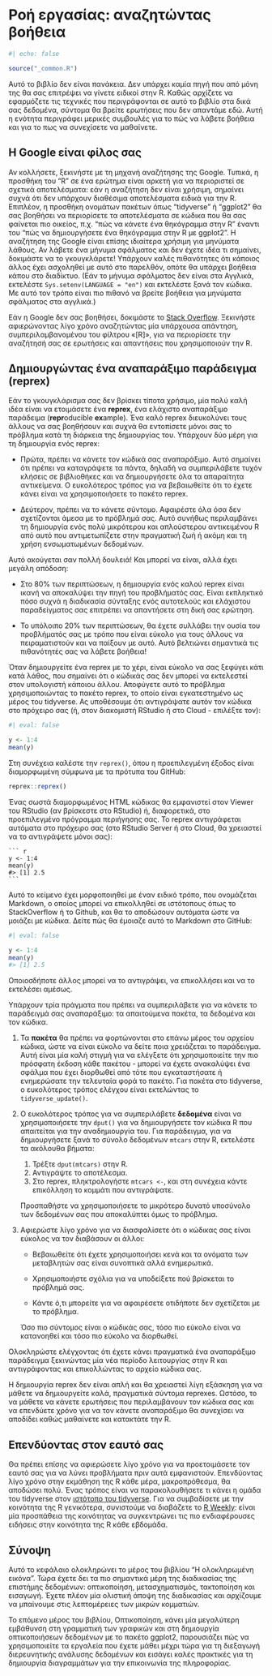# Ροή εργασίας: αναζητώντας βοήθεια {#sec-workflow-getting-help}

```r
#| echo: false

source("_common.R")
```

Αυτό το βιβλίο δεν είναι πανάκεια.
Δεν υπάρχει καμία πηγή που από μόνη της θα σας επιτρέψει να γίνετε ειδικοί στην R.
Καθώς αρχίζετε να εφαρμόζετε τις τεχνικές που περιγράφονται σε αυτό το βιβλίο στα δικά σας δεδομένα, σύντομα θα βρείτε ερωτήσεις που δεν απαντάμε εδώ.
Αυτή η ενότητα περιγράφει μερικές συμβουλές για το πώς να λάβετε βοήθεια και για το πως να συνεχίσετε να μαθαίνετε.

## Η Google είναι φίλος σας

Αν κολλήσετε, ξεκινήστε με τη μηχανή αναζήτησης της Google.
Τυπικά, η προσθήκη του "R" σε ένα ερώτημα είναι αρκετή για να περιοριστεί σε σχετικά αποτελέσματα: εάν η αναζήτηση δεν είναι χρήσιμη, σημαίνει συχνά ότι δεν υπάρχουν διαθέσιμα αποτελέσματα ειδικά για την R.
Επιπλέον, η προσθήκη ονομάτων πακέτων όπως "tidyverse" ή "ggplot2" θα σας βοηθήσει να περιορίσετε τα αποτελέσματα σε κώδικα που θα σας φαίνεται πιο οικείος, π.χ.
"πώς να κάνετε ένα θηκόγραμμα στην R" έναντι του "πώς να δημιουργήσετε ένα θηκόγραμμα στην R με ggplot2".
Η αναζήτηση της Google είναι επίσης ιδιαίτερα χρήσιμη για μηνύματα λάθους.
Αν λάβετε ένα μήνυμα σφάλματος και δεν έχετε ιδέα τι σημαίνει, δοκιμάστε να το γκουγκλάρετε!
Υπάρχουν καλές πιθανότητες ότι κάποιος άλλος έχει ασχοληθεί με αυτό στο παρελθόν, οπότε θα υπάρχει βοήθεια κάπου στο διαδίκτυο.
(Εάν το μήνυμα σφάλματος δεν είναι στα Αγγλικά, εκτελέστε `Sys.setenv(LANGUAGE = "en")` και εκτελέστε ξανά τον κώδικα.
Με αυτό τον τρόπο είναι πιο πιθανό να βρείτε βοήθεια για μηνύματα σφάλματος στα αγγλικά.)

Εάν η Google δεν σας βοηθήσει, δοκιμάστε το [Stack Overflow](https://stackoverflow.com).
Ξεκινήστε αφιερώνοντας λίγο χρόνο αναζητώντας μία υπάρχουσα απάντηση, συμπεριλαμβανομένου του φίλτρου «\[R\]», για να περιορίσετε την αναζήτησή σας σε ερωτήσεις και απαντήσεις που χρησιμοποιούν την R.

## Δημιουργώντας ένα αναπαράξιμο παράδειγμα (reprex)

Εάν το γκουγκλάρισμα σας δεν βρίσκει τίποτα χρήσιμο, μία πολύ καλή ιδέα είναι να ετοιμάσετε ένα **reprex**, ένα ελάχιστο αναπαράξιμο παράδειμα (**repr**oducible **ex**ample).
Ένα καλό reprex διευκολύνει τους άλλους να σας βοηθήσουν και συχνά θα εντοπίσετε μόνοι σας το πρόβλημα κατά τη διάρκεια της δημιουργίας του.
Υπάρχουν δύο μέρη για τη δημιουργία ενός reprex:

-   Πρώτα, πρέπει να κάνετε τον κώδικά σας αναπαράξιμο.
    Αυτό σημαίνει ότι πρέπει να καταγράψετε τα πάντα, δηλαδή να συμπεριλάβετε τυχόν κλήσεις σε βιβλιοθήκες και να δημιουργήσετε όλα τα απαραίτητα αντικείμενα.
    Ο ευκολότερος τρόπος για να βεβαιωθείτε ότι το έχετε κάνει είναι να χρησιμοποιήσετε το πακέτο reprex.

-   Δεύτερον, πρέπει να το κάνετε σύντομο.
    Αφαιρέστε όλα όσα δεν σχετίζονται άμεσα με το πρόβλημά σας.
    Αυτό συνήθως περιλαμβάνει τη δημιουργία ενός πολύ μικρότερου και απλούστερου αντικειμένου R από αυτό που αντιμετωπίζετε στην πραγματική ζωή ή ακόμη και τη χρήση ενσωματωμένων δεδομένων.

Αυτό ακούγεται σαν πολλή δουλειά!
Και μπορεί να είναι, αλλά έχει μεγάλη απόδοση:

-   Στο 80% των περιπτώσεων, η δημιουργία ενός καλού reprex είναι ικανή να αποκαλύψει την πηγή του προβλήματός σας.
    Είναι εκπληκτικό πόσο συχνά η διαδικασία σύνταξης ενός αυτοτελούς και ελάχιστου παραδείγματος σας επιτρέπει να απαντήσετε στη δική σας ερώτηση.

-   Το υπόλοιπο 20% των περιπτώσεων, θα έχετε συλλάβει την ουσία του προβλήματός σας με τρόπο που είναι εύκολο για τους άλλους να πειραματιστούν και να παίξουν με αυτό.
    Αυτό βελτιώνει σημαντικά τις πιθανότητές σας να λάβετε βοήθεια!

Όταν δημιουργείτε ένα reprex με το χέρι, είναι εύκολο να σας ξεφύγει κάτι κατά λάθος, που σημαίνει ότι ο κώδικάς σας δεν μπορεί να εκτελεστεί στον υπολογιστή κάποιου άλλου.
Αποφύγετε αυτό το πρόβλημα χρησιμοποιώντας το πακέτο reprex, το οποίο είναι εγκατεστημένο ως μέρος του tidyverse.
Ας υποθέσουμε ότι αντιγράψατε αυτόν τον κώδικα στο πρόχειρο σας (ή, στον διακομιστή RStudio ή στο Cloud - επιλέξτε τον):

```r
#| eval: false

y <- 1:4
mean(y)
```

Στη συνέχεια καλέστε την `reprex()`, όπου η προεπιλεγμένη έξοδος είναι διαμορφωμένη σύμφωνα με τα πρότυπα του GitHub:

``` r
reprex::reprex()
```

Ένας σωστά διαμορφωμένος HTML κώδικας θα εμφανιστεί στον Viewer του RStudio (αν βρίσκεστε στο RStudio) ή, διαφορετικά, στο προεπιλεγμένο πρόγραμμα περιήγησης σας.
Το reprex αντιγράφεται αυτόματα στο πρόχειρο σας (στο RStudio Server ή στο Cloud, θα χρειαστεί να το αντιγράψετε μόνοι σας):

````         
``` r
y <- 1:4
mean(y)
#> [1] 2.5
```
````

Αυτό το κείμενο έχει μορφοποιηθεί με έναν ειδικό τρόπο, που ονομάζεται Markdown, ο οποίος μπορεί να επικολληθεί σε ιστότοπους όπως το StackOverflow ή το Github, και θα το αποδώσουν αυτόματα ώστε να μοιάζει με κώδικα.
Δείτε πώς θα έμοιαζε αυτό το Markdown στο GitHub:

```r
#| eval: false

y <- 1:4
mean(y)
#> [1] 2.5
```

Οποιοσδήποτε άλλος μπορεί να το αντιγράψει, να επικολλήσει και να το εκτελέσει αμέσως.

Υπάρχουν τρία πράγματα που πρέπει να συμπεριλάβετε για να κάνετε το παράδειγμά σας αναπαράξιμο: τα απαιτούμενα πακέτα, τα δεδομένα και τον κώδικα.

1.  Τα **πακέτα** θα πρέπει να φορτώνονται στο επάνω μέρος του αρχείου κώδικα, ώστε να είναι εύκολο να δείτε ποια χρειάζεται το παράδειγμα.
    Αυτή είναι μία καλή στιγμή για να ελέγξετε ότι χρησιμοποιείτε την πιο πρόσφατη έκδοση κάθε πακέτου - μπορεί να έχετε ανακαλύψει ένα σφάλμα που έχει διορθωθεί από τότε που εγκαταστήσατε ή ενημερώσατε την τελευταία φορά το πακέτο.
    Για πακέτα στο tidyverse, ο ευκολότερος τρόπος ελέγχου είναι εκτελώντας το `tidyverse_update()`.

2.  Ο ευκολότερος τρόπος για να συμπεριλάβετε **δεδομένα** είναι να χρησιμοποιήσετε την `dput()` για να δημιουργήσετε τον κώδικα R που απαιτείται για την αναδημιουργία του.
    Για παράδειγμα, για να δημιουργήσετε ξανά το σύνολο δεδομένων `mtcars` στην R, εκτελέστε τα ακόλουθα βήματα:

    1.  Τρέξτε `dput(mtcars)` στην R.
    2.  Αντιγράψτε το αποτέλεσμα.
    3.  Στο reprex, πληκτρολογήστε `mtcars <-`, και στη συνέχεια κάντε επικόλληση το κομμάτι που αντιγράψατε.

    Προσπαθήστε να χρησιμοποιήσετε το μικρότερο δυνατό υποσύνολο των δεδομένων σας που αποκαλύπτει όμως το πρόβλημα.

3.  Αφιερώστε λίγο χρόνο για να διασφαλίσετε ότι ο κώδικας σας είναι εύκολος να τον διαβάσουν οι άλλοι:

    -   Βεβαιωθείτε ότι έχετε χρησιμοποιήσει κενά και τα ονόματα των μεταβλητών σας είναι συνοπτικά αλλά ενημερωτικά.

    -   Χρησιμοποιήστε σχόλια για να υποδείξετε πού βρίσκεται το πρόβλημά σας.

    -   Κάντε ό,τι μπορείτε για να αφαιρέσετε οτιδήποτε δεν σχετίζεται με το πρόβλημα.

    Όσο πιο σύντομος είναι ο κώδικάς σας, τόσο πιο εύκολο είναι να κατανοηθεί και τόσο πιο εύκολο να διορθωθεί.

Ολοκληρώστε ελέγχοντας ότι έχετε κάνει πραγματικά ένα αναπαράξιμο παράδειγμα ξεκινώντας μία νέα περίοδο λειτουργίας στην R και αντιγράφοντας και επικολλώντας το αρχείο κώδικα σας.

Η δημιουργία reprex δεν είναι απλή και θα χρειαστεί λίγη εξάσκηση για να μάθετε να δημιουργείτε καλά, πραγματικά σύντομα reprexes.
Ωστόσο, το να μάθετε να κάνετε ερωτήσεις που περιλαμβάνουν τον κώδικα σας και να επενδύετε χρόνο για να τον κάνετε αναπαράξιμο θα συνεχίσει να αποδίδει καθώς μαθαίνετε και κατακτάτε την R.

## Επενδύοντας στον εαυτό σας

Θα πρέπει επίσης να αφιερώσετε λίγο χρόνο για να προετοιμάσετε τον εαυτό σας για να λύνει προβλήματα πριν αυτά εμφανιστούν.
Επενδύοντας λίγο χρόνο στην εκμάθηση της R κάθε μέρα, μακροπρόθεσμα, θα αποδώσει πολύ.
Ένας τρόπος είναι να παρακολουθήσετε τι κάνει η ομάδα του tidyverse στον [ιστότοπο του tidyverse](https://www.tidyverse.org/blog/).
Για να συμβαδίσετε με την κοινότητα της R γενικότερα, συνιστούμε να διαβάζετε το [R Weekly](https://rweekly.org): είναι μία προσπάθεια της κοινότητας να συγκεντρώνει τις πιο ενδιαφέρουσες ειδήσεις στην κοινότητα της R κάθε εβδομάδα.

## Σύνοψη

Αυτό το κεφάλαιο ολοκληρώνει το μέρος του βιβλίου "Η ολοκληρωμένη εικόνα".
Τώρα έχετε δει τα πιο σημαντικά μέρη της διαδικασίας της επιστήμης δεδομένων: οπτικοποίηση, μετασχηματισμός, τακτοποίηση και εισαγωγή.
Έχετε πλέον μία ολιστική άποψη της διαδικασίας και αρχίζουμε να μπαίνουμε στις λεπτομέρειες των μικρών κομματιών.

Το επόμενο μέρος του βιβλίου, Οπτικοποίηση, κάνει μία μεγαλύτερη εμβάθυνση στη γραμματική των γραφικών και στη δημιουργία οπτικοποιήσεων δεδομένων με το πακέτο ggplot2, παρουσιάζει πώς να χρησιμοποιείτε τα εργαλεία που έχετε μάθει μέχρι τώρα για τη διεξαγωγή διερευνητικής ανάλυσης δεδομένων και εισάγει καλές πρακτικές για τη δημιουργία διαγραμμάτων για την επικοινωνία της πληροφορίας.
